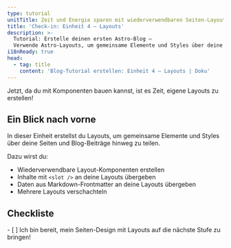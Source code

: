 ```yaml
---
type: tutorial
unitTitle: Zeit und Energie sparen mit wiederverwendbaren Seiten-Layouts
title: 'Check-in: Einheit 4 – Layouts'
description: >-
  Tutorial: Erstelle deinen ersten Astro-Blog —
  Verwende Astro-Layouts, um gemeinsame Elemente und Styles über deine Seiten und Blog-Beiträge hinweg zu teilen
i18nReady: true
head:
  - tag: title
    content: 'Blog-Tutorial erstellen: Einheit 4 – Layouts | Doku'
---
```



Jetzt, da du mit Komponenten bauen kannst, ist es Zeit, eigene Layouts zu erstellen!

## Ein Blick nach vorne

In dieser Einheit erstellst du Layouts, um gemeinsame Elemente und Styles über deine Seiten und Blog-Beiträge hinweg zu teilen.

Dazu wirst du:

- Wiederverwendbare Layout-Komponenten erstellen
- Inhalte mit `<slot />` an deine Layouts übergeben
- Daten aus Markdown-Frontmatter an deine Layouts übergeben
- Mehrere Layouts verschachteln

<Box icon="check-list">

## Checkliste

<Checklist>
- [ ] Ich bin bereit, mein Seiten-Design mit Layouts auf die nächste Stufe zu bringen!
</Checklist>
</Box>
